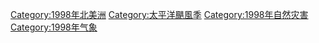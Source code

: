 [[Category:1998年北美洲|Category:1998年北美洲]]
[[Category:太平洋颶風季|Category:太平洋颶風季]]
[[Category:1998年自然灾害|Category:1998年自然灾害]]
[[Category:1998年气象|Category:1998年气象]]